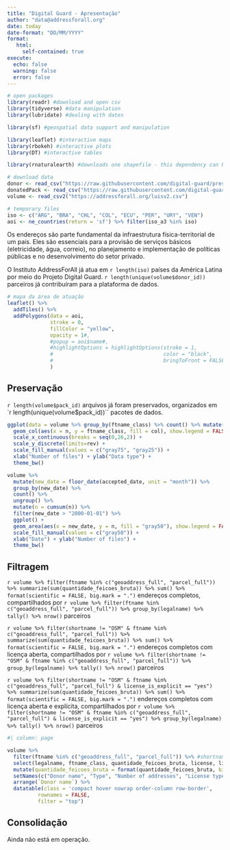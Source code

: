 ```yaml
---
title: "Digital Guard - Apresentação"
author: "data@addressforall.org"
date: today
date-format: "DD/MM/YYYY"
format:
   html:
     self-contained: true
execute:
  echo: false
  warning: false
  error: false
---
```


```r
# open packages
library(readr) #download and open csv
library(tidyverse) #data manipulation
library(lubridate) #dealing with dates

library(sf) #geospatial data support and manipulation

library(leaflet) #interactive maps
library(rbokeh) #interactive plots
library(DT) #interactive tables

library(rnaturalearth) #downloads one shapefile - this dependency can be removed by download data from github rep

# download data
donor <- read_csv("https://raw.githubusercontent.com/digital-guard/preserv-BR/main/data/donor.csv")
donatedPack <- read_csv("https://raw.githubusercontent.com/digital-guard/preserv-BR/main/data/donatedPack.csv")
volume <- read_csv2("https://addressforall.org/luisv2.csv")

# temporary files
iso <- c("ARG", "BRA", "CHL", "COL", "ECU", "PER", "URY", "VEN")
aoi <- ne_countries(return = 'sf') %>% filter(iso_a3 %in% iso)
```

Os endereços são parte fundamental da infraestrutura física-territorial de um país. Eles são essenciais para a provisão de serviços básicos (eletricidade, água, correio), no planejamento e implementação de políticas públicas e no desenvolvimento do setor privado.

O Instituto AddressForAll já atua em `r length(iso)` países da América Latina por meio do Projeto Digital Guard. `r length(unique(volume$donor_id))` parceiros já contribuíram para a plataforma de dados.

```r
# mapa da área de atuação
leaflet() %>%
  addTiles() %>%
  addPolygons(data = aoi,
              stroke = 0,
              fillColor = "yellow",
              opacity = 1#,
              #popup = aoi$name#,
              #highlightOptions = highlightOptions(stroke = 1,
              #                                    color = "black",
              #                                    bringToFront = FALSE)
              )

```

## Preservação

`r length(volume$pack_id)` arquivos já foram preservados, organizados em `r length(unique(volume$pack_id))`` pacotes de dados.

```r
ggplot(data = volume %>% group_by(ftname_class) %>% count() %>% mutate(col = if_else(ftname_class %in% c("geoaddress", "parcel"), TRUE, FALSE))) +
  geom_col(aes(x = n, y = ftname_class, fill = col), show.legend = FALSE) +
  scale_x_continuous(breaks = seq(0,26,2)) +
  scale_y_discrete(limits=rev) +
  scale_fill_manual(values = c("gray75", "gray25")) +
  xlab("Number of files") + ylab("Data type") +
  theme_bw()
```

```r
volume %>%
  mutate(new_date = floor_date(accepted_date, unit = "month")) %>%
  group_by(new_date) %>%
  count() %>% 
  ungroup() %>%
  mutate(n = cumsum(n)) %>%
  filter(new_date > "2000-01-01") %>%
  ggplot() +
  geom_area(aes(x = new_date, y = n, fill = "gray50"), show.legend = FALSE) +
  scale_fill_manual(values = c("gray50")) +
  xlab("Date") + ylab("Number of files") +
  theme_bw()
```

## Filtragem

`r volume %>% filter(ftname %in% c("geoaddress_full", "parcel_full")) %>% summarize(sum(quantidade_feicoes_bruta)) %>% sum() %>% format(scientific = FALSE, big.mark = ".")` endereços completos, compartilhados por `r volume %>% filter(ftname %in% c("geoaddress_full", "parcel_full")) %>% group_by(legalname) %>% tally() %>% nrow()` parceiros

`r volume %>% filter(shortname != "OSM" & ftname %in% c("geoaddress_full", "parcel_full")) %>% summarize(sum(quantidade_feicoes_bruta)) %>% sum() %>% format(scientific = FALSE, big.mark = ".")` endereços completos com licença aberta, compartilhados por `r volume %>% filter(shortname != "OSM" & ftname %in% c("geoaddress_full", "parcel_full")) %>% group_by(legalname) %>% tally() %>% nrow()` parceiros

`r volume %>% filter(shortname != "OSM" & ftname %in% c("geoaddress_full", "parcel_full") & license_is_explicit == "yes") %>% summarize(sum(quantidade_feicoes_bruta)) %>% sum() %>% format(scientific = FALSE, big.mark = ".")` endereços completos com licença aberta e explícita, compartilhados por `r volume %>% filter(shortname != "OSM" & ftname %in% c("geoaddress_full", "parcel_full") & license_is_explicit == "yes") %>% group_by(legalname) %>% tally() %>% nrow()` parceiros

```r
#| column: page

volume %>% 
  filter(ftname %in% c("geoaddress_full", "parcel_full")) %>% #shortname != "OSM" & 
  select(legalname, ftname_class, quantidade_feicoes_bruta, license, license_is_explicit) %>%
  mutate(quantidade_feicoes_bruta = format(quantidade_feicoes_bruta, big.mark = ".")) %>%
  setNames(c("Donor name", "Type", "Number of addresses", "License type", "License is explicit?")) %>%
  arrange(`Donor name`) %>%
  datatable(class = 'compact hover nowrap order-column row-border', 
          rownames = FALSE,
          filter = "top")
```

## Consolidação

Ainda não está em operação.
